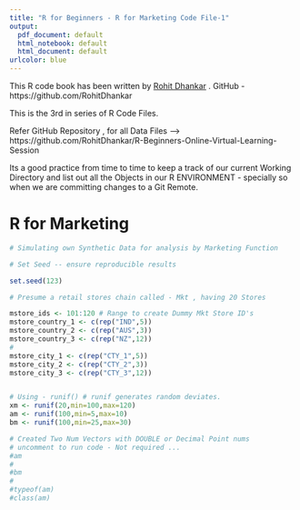 ```yaml
---
title: "R for Beginners - R for Marketing Code File-1"
output:
  pdf_document: default
  html_notebook: default
  html_document: default
urlcolor: blue
---
```




This R code book has been written by [Rohit Dhankar](https://github.com/RohitDhankar) . GitHub - https://github.com/RohitDhankar 


This is the 3rd in series of R Code Files.     


Refer GitHub Repository , for all Data Files --> https://github.com/RohitDhankar/R-Beginners-Online-Virtual-Learning-Session    


Its a good practice from time to time to keep a track of our current Working Directory and list out all the Objects in our R ENVIRONMENT - specially so when we are committing changes to a Git Remote.   

# R for Marketing 

```r
# Simulating own Synthetic Data for analysis by Marketing Function

# Set Seed -- ensure reproducible results 

set.seed(123)

# Presume a retail stores chain called - Mkt , having 20 Stores

mstore_ids <- 101:120 # Range to create Dummy Mkt Store ID's 
mstore_country_1 <- c(rep("IND",5))
mstore_country_2 <- c(rep("AUS",3))
mstore_country_3 <- c(rep("NZ",12))
#
mstore_city_1 <- c(rep("CTY_1",5))
mstore_city_2 <- c(rep("CTY_2",3))
mstore_city_3 <- c(rep("CTY_3",12))


# Using - runif() # runif generates random deviates.
xm <- runif(20,min=100,max=120)
am <- runif(100,min=5,max=10)
bm <- runif(100,min=25,max=30)

# Created Two Num Vectors with DOUBLE or Decimal Point nums 
# uncomment to run code - Not required ...
#am
#
#bm
#
#typeof(am)
#class(am)



```
